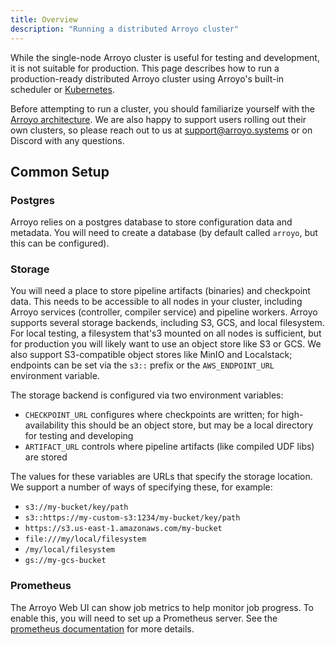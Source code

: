 ```yaml
---
title: Overview
description: "Running a distributed Arroyo cluster"
---
```


While the single-node Arroyo cluster is useful for testing and development, it
is not suitable for production. This page describes how to run a
production-ready distributed Arroyo cluster using Arroyo's built-in scheduler or
[Kubernetes](https://kubernetes.io/).

Before attempting to run a cluster, you should familiarize yourself with the [Arroyo architecture](/architecture). We
are also happy to support users rolling out their own clusters, so please reach out to us at support@arroyo.systems or
on Discord with any questions.

## Common Setup

### Postgres

Arroyo relies on a postgres database to store configuration data and metadata. You will need to create a database
(by default called `arroyo`, but this can be configured).

### Storage

You will need a place to store pipeline artifacts (binaries) and checkpoint data. This needs to be accessible to
all nodes in your cluster, including Arroyo services (controller, compiler service) and pipeline workers. Arroyo
supports several storage backends, including S3, GCS, and local filesystem. For local testing, a filesystem that's3
mounted on all nodes is sufficient, but for production you will likely want to use an object store like S3 or GCS.
We also support S3-compatible object stores like MinIO and Localstack; endpoints can be set via the `s3::` prefix
or the `AWS_ENDPOINT_URL` environment variable.

The storage backend is configured via two environment variables:

* `CHECKPOINT_URL` configures where checkpoints are written; for
  high-availability this should be an object store, but may be a local directory
  for testing and developing
* `ARTIFACT_URL` controls where pipeline artifacts (like compiled UDF libs) are stored


The values for these variables are URLs that specify the storage location. We support a number of ways of specifying
these, for example:

* `s3://my-bucket/key/path`
* `s3::https://my-custom-s3:1234/my-bucket/key/path`
* `https://s3.us-east-1.amazonaws.com/my-bucket`
* `file:///my/local/filesystem`
* `/my/local/filesystem`
* `gs://my-gcs-bucket`

### Prometheus

The Arroyo Web UI can show job metrics to help monitor job progress. To enable this, you will need to set up a Prometheus
server. See the [prometheus documentation](https://prometheus.io/docs/introduction/overview/) for more details.
